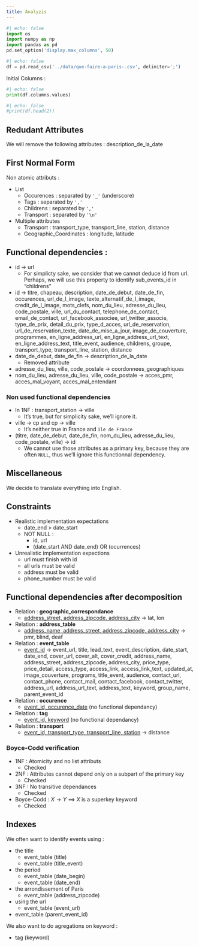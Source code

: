 ```yaml
---
title: Analyzis
---
```


```python
#| echo: false
import os
import numpy as np
import pandas as pd
pd.set_option('display.max_columns', 50)
```

```python
#| echo: false
df = pd.read_csv('../data/que-faire-a-paris-.csv', delimiter=';')
```

Initial Columns :
```python
#| echo: false
print(df.columns.values)
```

<!-- Heading of the original dataset : -->
```python
#| echo: false
#print(df.head(2))
```

## Redudant Attributes

We will remove the following attributes : description_de_la_date

## First Normal Form

Non atomic attributs :

- List
    - Occurences : separated by ``'_'`` (underscore)
    - Tags : separated by ``','``
    - Childrens : separated by ``','``
    - Transport : separated by ``'\n'``
- Multiple attributes
    - Transport : transport_type,  transport_line, station, distance
    - Geographic_Coordinates : longitude, latitude

## Functional dependencies :
- id $\to$ url 
    - For simplicty sake, we consider that we cannot deduce id from url. Perhaps, we will use this property to identify sub_events_id in "childrens"
- id $\to$ titre, chapeau, description, date_de_debut, date_de_fin, occurences, url_de_l_image, texte_alternatif_de_l_image, credit_de_l_image, mots_clefs, nom_du_lieu, adresse_du_lieu, code_postale, ville, url_du_contact, telephone_de_contact, email_de_contact, url_facebook_associee, url_twitter_associe, type_de_prix, detail_du_prix, type_d_acces, url_de_reservation, url_de_reservation_texte, date_de_mise_a_jour, image_de_couverture, programmes, en_ligne_address_url, en_ligne_address_url_text, en_ligne_address_text, title_event, audience, childrens, groupe, transport_type,  transport_line, station, distance
- date_de_debut, date_de_fin $\to$ description_de_la_date
    - Removed attribute
- adresse_du_lieu, ville, code_postale $\to$ coordonnees_geographiques
- nom_du_lieu, adresse_du_lieu, ville, code_postale -> acces_pmr, acces_mal_voyant, acces_mal_entendant

### Non used functional dependencies
- In 1NF : transport_station $\to$ ville
    - It's true, but for simplicity sake, we'll ignore it.
- ville $\to$ cp and cp $\to$ ville
    - It's neither true in France and ``Ile de France``
- (titre, date_de_debut, date_de_fin, nom_du_lieu, adresse_du_lieu, code_postale, ville) $\to$ id
    - We cannot use those attributes as a primary key, because they are often `NULL`, thus we'll ignore this functionnal dependency. 

## Miscellaneous

We decide to translate everything into English.

## Constraints
- Realistic implementation expectations
    - date_end > date_start
    - NOT NULL :
        - id, url
        - (date_start AND date_end) OR (ocurrences)
- Unrealistic implementation expections
    - url must finish with id
    - all urls must be valid
    - address must be valid
    - phone_number must be valid

## Functional dependencies after decomposition

- Relation : **geographic_correspondance**
    - [address_street, address_zipcode, address_city]{.underline} $\to$ lat, lon
- Relation : **address_table**
    - [address_name, address_street, address_zipcode, address_city]{.underline} $\to$ pmr, blind, deaf

- Relation : **event_table** 
    - [event_id]{.underline} $\to$ event_url, title, lead_text, event_description, date_start, date_end, cover_url, cover_alt, cover_credit, address_name, address_street, address_zipcode, address_city, price_type, price_detail, access_type, access_link, access_link_text, updated_at, image_couverture, programs, title_event, audience, contact_url, contact_phone, contact_mail, contact_facebook, contact_twitter, address_url, address_url_text, address_text, keyword, group_name, parent_event_id

- Relation : **occurence**
    - [event_id, occurence_date]{.underline} (no functional dependancy)
- Relation : **tag**
    - [event_id, keyword]{.underline} (no functional dependancy)

- Relation : **transport**
    - [event_id, transport_type, transport_line, station]{.underline} $\to$ distance

### Boyce-Codd verification
- 1NF : Atomicity and no list attributs 
    - Checked
- 2NF : Attributes cannot depend only on a subpart of the primary key
    - Checked
- 3NF : No transitive dependances
    - Checked
- Boyce-Codd : $X \to Y$ $\implies$ $X$ is a superkey keyword
    - Checked

## Indexes

We often want to identify events using :

- the title
    - event_table (title)
    - event_table (title_event)   
- the period
    - event_table (date_begin)
    - event_table (date_end)
- the arrondissement of Paris
    - event_table (address_zipcode)
- using the url
    - event_table (event_url)
- event_table (parent_event_id)

We also want to do agregations on keyword :

- tag (keyword)
